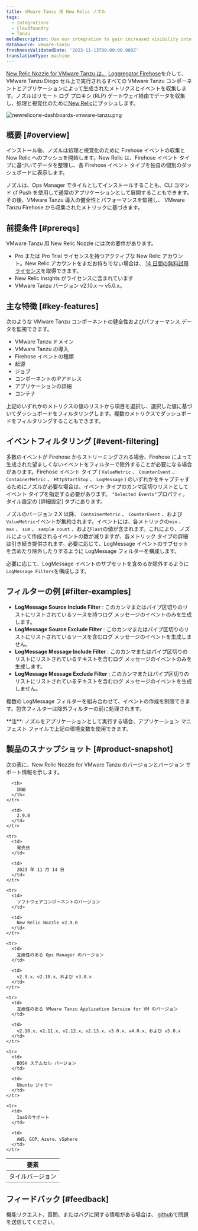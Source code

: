 ```yaml
---
title: VMware Tanzu 用 New Relic ノズル
tags:
  - Integrations
  - Cloudfoundry
  - Tanzu
metaDescription: Use our integration to gain increased visibility into the performance of your VMware Tanzu environment.
dataSource: vmware-tanzu
freshnessValidatedDate: '2023-11-13T00:00:00.000Z'
translationType: machine
---
```




[New Relic Nozzle for VMware Tanzu は、](https://network.pivotal.io/products/nr-firehose-nozzle) [Loggregator Firehose](https://docs.pivotal.io/pivotalcf/loggregator/index.html)を介して、VMware Tanzu Diego セル上で実行されるすべての VMware Tanzu コンポーネントとアプリケーションによって生成されたメトリクスとイベントを収集します。ノズルはリモート ログ プロキシ (RLP) ゲートウェイ経由でデータを収集し、処理と視覚化のために[New Relic](https://www.newrelic.com)にプッシュします。

<img
  title="newrelicone-dashboards-vmware-tanzu.png"
  alt="newrelicone-dashboards-vmware-tanzu.png"
  src={infrastructureVmwareTanzuDashboard}
/>

## 概要 [#overview]

インストール後、ノズルは処理と視覚化のために Firehose イベントの収集と New Relic へのプッシュを開始します。New Relic は、Firehose イベント タイプに基づいてデータを整理し、各 Firehose イベント タイプを独自の個別のダッシュボードに表示します。

ノズルは、Ops Manager でタイルとしてインストールすることも、CLI コマンド cf Push を使用して通常のアプリケーションとして展開することもできます。 その後、VMware Tanzu 導入の健全性とパフォーマンスを監視し、 <InlinePopover type="alerts"/>VMware Tanzu Firehose から収集されたメトリックに基づきます。

## 前提条件 [#prereqs]

VMware Tanzu 用 New Relic Nozzle には次の要件があります。

* Pro または Pro Trial ライセンスを持つアクティブな New Relic アカウント。New Relic アカウントをまだお持ちでない場合は、 [14 日間の無料試用ライセンス](http://newrelic.com/signup?funnel=pivotal-cloud-foundry&partner=Pivotal+Cloud+Foundry)を取得できます。
* New Relic Insights がライセンスに含まれています
* VMware Tanzu バージョン v2.10.x ～ v5.0.x。

## 主な特徴 [#key-features]

次のような VMware Tanzu コンポーネントの健全性およびパフォーマンス データを監視できます。

* VMware Tanzu ドメイン
* VMware Tanzu の導入
* Firehose イベントの種類
* 起源
* ジョブ
* コンポーネントのIPアドレス
* アプリケーションの詳細
* コンテナ

上記のいずれかのメトリクスの値のリストから項目を選択し、選択した値に基づいてダッシュボードをフィルタリングします。複数のメトリクスでダッシュボードをフィルタリングすることもできます。

## イベントフィルタリング [#event-filtering]

多数のイベントが Firehose からストリーミングされる場合、Firehose によって生成された望ましくないイベントをフィルターで除外することが必要になる場合があります。Firehose イベント タイプ ( `ValueMetric` 、 `CounterEvent` 、 `ContainerMetric` 、 `HttpStartStop` 、 `LogMessage` ) のいずれかをキャプチャするためにノズルが必要な場合は、イベント タイプのカンマ区切りリストとしてイベント タイプを指定する必要があります。 `"Selected Events"`プロパティ。タイル設定の \[詳細設定] タブにあります。

ノズルのバージョン 2.X 以降、 `ContainerMetric` 、 `CounterEvent` 、および`ValueMetric`イベントが集約されます。イベントには、各メトリックの`min` 、 `max` 、 `sum` 、 `sample count` 、および`last`の値が含まれます。これにより、ノズルによって作成されるイベントの数が減りますが、各メトリック タイプの詳細は引き続き提供されます。必要に応じて、LogMessage イベントのサブセットを含めたり除外したりするように LogMessage フィルターを構成します。

必要に応じて、LogMessage イベントのサブセットを含めるか除外するように`LogMessage Filters`を構成します。

## フィルターの例 [#filter-examples]

* **LogMessage Source Include Filter** : このカンマまたはパイプ区切りのリストにリストされているソースを持つログ メッセージのイベントのみを生成します。
* **LogMessage Source Exclude Filter** : このカンマまたはパイプ区切りのリストにリストされているソースを含むログ メッセージのイベントを生成しません。
* **LogMessage Message Include Filter** : このカンマまたはパイプ区切りのリストにリストされているテキストを含むログ メッセージのイベントのみを生成します。
* **LogMessage Message Exclude Filter** : このカンマまたはパイプ区切りのリストにリストされているテキストを含むログ メッセージのイベントを生成しません。

複数の LogMessage フィルターを組み合わせて、イベントの作成を制限できます。包含フィルターは除外フィルターの前に処理されます。

<Callout variant="important">
  **注**: ノズルをアプリケーションとして実行する場合、アプリケーション マニフェスト ファイルで上記の環境変数を使用できます。
</Callout>

## 製品のスナップショット [#product-snapshot]

次の表に、New Relic Nozzle for VMware Tanzu のバージョンとバージョン サポート情報を示します。

<table>
  <thead>
    <tr>
      <th>
        要素
      </th>

      <th>
        詳細
      </th>
    </tr>
  </thead>

  <tbody>
    <tr>
      <td>
        タイルバージョン
      </td>

      <td>
        2.9.0
      </td>
    </tr>

    <tr>
      <td>
        発売日
      </td>

      <td>
        2023 年 11 月 14 日
      </td>
    </tr>

    <tr>
      <td>
        ソフトウェアコンポーネントのバージョン
      </td>

      <td>
        New Relic Nozzle v2.9.0
      </td>
    </tr>

    <tr>
      <td>
        互換性のある Ops Manager のバージョン
      </td>

      <td>
        v2.9.x、v2.10.x、および v3.0.x
      </td>
    </tr>

    <tr>
      <td>
        互換性のある VMware Tanzu Application Service for VM のバージョン
      </td>

      <td>
        v2.10.x、v2.11.x、v2.12.x、v2.13.x、v3.0.x、v4.0.x、および v5.0.x
      </td>
    </tr>

    <tr>
      <td>
        BOSH ステムセル バージョン
      </td>

      <td>
        Ubuntu ジャミー
      </td>
    </tr>

    <tr>
      <td>
        IaaSのサポート
      </td>

      <td>
        AWS、GCP、Azure、vSphere
      </td>
    </tr>
  </tbody>
</table>

## フィードバック [#feedback]

機能リクエスト、質問、またはバグに関する情報がある場合は、 [github](https://github.com/newrelic/newrelic-pcf-nozzle-tile/issues)で問題を送信してください。